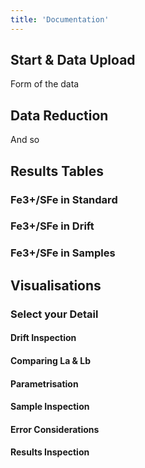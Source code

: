```yaml
---
title: 'Documentation'
---
```


## Start & Data Upload
Form of the data

## Data Reduction
And so

## Results Tables

### Fe3+/SFe in Standard


### Fe3+/SFe in Drift

### Fe3+/SFe in Samples


## Visualisations

### Select your Detail

#### Drift Inspection

#### Comparing La & Lb

#### Parametrisation

#### Sample Inspection

#### Error Considerations

#### Results Inspection
